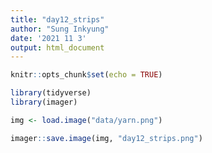 ```yaml
---
title: "day12_strips"
author: "Sung Inkyung"
date: '2021 11 3'
output: html_document
---
```


```r
knitr::opts_chunk$set(echo = TRUE)
```

```r
library(tidyverse)
library(imager)
```


```r
img <- load.image("data/yarn.png")

imager::save.image(img, "day12_strips.png")
```

